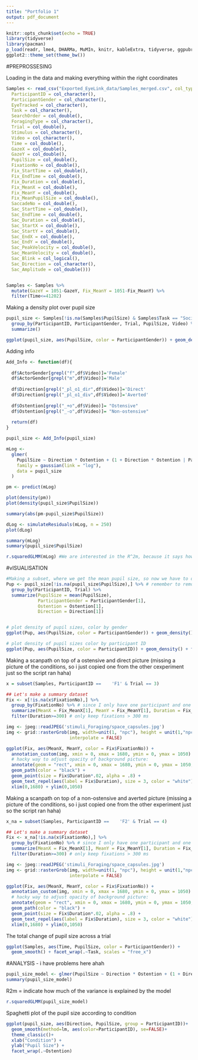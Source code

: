 ---
title: "Portfolio 1"
output: pdf_document
---

```{r setup, include=FALSE}
knitr::opts_chunk$set(echo = TRUE)
library(tidyverse)
library(pacman)
p_load(readr, lme4, DHARMa, MuMIn, knitr, kableExtra, tidyverse, ggpubr, ggrepel, grid, jpeg)
ggplot2::theme_set(theme_bw())

```

#PREPROSSESING

Loading in the data and making everything within the right coordinates

```{r cars}

Samples <- read_csv("Exported_EyeLink_data/Samples_merged.csv", col_types = cols(
  ParticipantID = col_character(),
  ParticipantGender = col_character(),
  EyeTracked = col_character(),
  Task = col_character(),
  SearchOrder = col_double(),
  ForagingType = col_character(),
  Trial = col_double(),
  Stimulus = col_character(),
  Video = col_character(),
  Time = col_double(),
  GazeX = col_double(),
  GazeY = col_double(),
  PupilSize = col_double(),
  FixationNo = col_double(),
  Fix_StartTime = col_double(),
  Fix_EndTime = col_double(),
  Fix_Duration = col_double(),
  Fix_MeanX = col_double(),
  Fix_MeanY = col_double(),
  Fix_MeanPupilSize = col_double(),
  SaccadeNo = col_double(),
  Sac_StartTime = col_double(),
  Sac_EndTime = col_double(),
  Sac_Duration = col_double(),
  Sac_StartX = col_double(),
  Sac_StartY = col_double(),
  Sac_EndX = col_double(),
  Sac_EndY = col_double(),
  Sac_PeakVelocity = col_double(),
  Sac_MeanVelocity = col_double(),
  Sac_Blink = col_logical(),
  Sac_Direction = col_character(),
  Sac_Amplitude = col_double()))


Samples <- Samples %>% 
  mutate(GazeY = 1051-GazeY, Fix_MeanY = 1051-Fix_MeanY) %>% 
  filter(Time<=41202)
```

Making a density plot over pupil size

```{r}

pupil_size <- Samples[!is.na(Samples$PupilSize) & Samples$Task == "SocialEngagement",] %>% 
  group_by(ParticipantID, ParticipantGender, Trial, PupilSize, Video) %>% 
  summarize()

ggplot(pupil_size, aes(PupilSize, color = ParticipantGender)) + geom_density() 

```

Adding info

```{r}

Add_Info <- function(df){
  
  df$ActorGender[grepl("f",df$Video)]='Female'
  df$ActorGender[grepl("m",df$Video)]='Male'
  
  df$Direction[grepl("_pl_o1_dir",df$Video)]='Direct'
  df$Direction[grepl("_pl_o1_div",df$Video)]='Averted'
  
  df$Ostention[grepl("_+o",df$Video)]= "Ostensive"
  df$Ostention[grepl("_-o",df$Video)]= "Non-ostensive"
  
  return(df)
}

pupil_size <- Add_Info(pupil_size)

```


```{r}

mLog <-
  glmer(
    PupilSize ~ Direction * Ostention + (1 + Direction * Ostention | ParticipantID),
    family = gaussian(link = "log"),
    data = pupil_size
  )

pm <- predict(mLog)

plot(density(pm))
plot(density(pupil_size$PupilSize))

summary(abs(pm-pupil_size$PupilSize))

```


```{r}

dLog <- simulateResiduals(mLog, n = 250)
plot(dLog)

summary(mLog)
summary(pupil_size$PupilSize)


```


```{r}

r.squaredGLMM(mLog) #We are interested in the R^2m, because it says how much of the variance can be explained by the model, which is not that much, even though the residualse is cute like the expected

```

#vISUALISATION

```{r}

#Making a subset, where we get the mean pupil size, so now we have to data sets, this one contains only one point for each participant, whereas the other contains all the datapoints
Pup <- pupil_size[!is.na(pupil_size$PupilSize),] %>% # remember to remove NAs 
  group_by(ParticipantID, Trial) %>% 
  summarize(PupilSize = mean(PupilSize),
            ParticipantGender = ParticipantGender[1],
            Ostention = Ostention[1],
            Direction = Direction[1])


# plot density of pupil sizes, color by gender
ggplot(Pup, aes(PupilSize, color = ParticipantGender)) + geom_density() + facet_grid(Direction~Ostention)

# plot density of pupil sizes color by participant ID
ggplot(Pup, aes(PupilSize, color = ParticipantID)) + geom_density() + facet_grid(Direction~Ostention)

```

Making a scanpath on top of a ostensive and direct picture (missing a picture of the conditions, so i just copied one from the other cexperiment just so the script ran haha)

```{r}

x = subset(Samples, ParticipantID ==    'F1' & Trial == 3)

## Let's make a summary dataset
Fix <- x[!is.na(x$FixationNo),] %>% 
  group_by(FixationNo) %>% # since I only have one participant and one trial
  summarize(MeanX = Fix_MeanX[1], MeanY = Fix_MeanY[1], Duration = Fix_Duration[1]) %>% 
  filter(Duration>=300) # only keep fixations > 300 ms

img <- jpeg::readJPEG('stimuli_Foraging/space_capsules.jpg')  
img <- grid::rasterGrob(img, width=unit(1, "npc"), height = unit(1,"npc"),
                        interpolate = FALSE)

ggplot(Fix, aes(MeanX, MeanY, color = Fix$FixationNo)) + 
  annotation_custom(img, xmin = 0, xmax = 1680, ymin = 0, ymax = 1050) +
  # hacky way to adjust opacity of background picture:
  annotate(geom = "rect", xmin = 0, xmax = 1680, ymin = 0, ymax = 1050, fill = "white", alpha = .3) +
  geom_path(color = "black") +
  geom_point(size = Fix$Duration*.02, alpha = .8) +
  geom_text_repel(aes(label = Fix$Duration), size = 3, color = "white") +
  xlim(0,1680) + ylim(0,1050)

```


Making a scanpath on top of a non-ostensive and averted picture (missing a picture of the conditions, so i just copied one from the other experiment just so the script ran haha)

```{r}

x_na = subset(Samples, ParticipantID ==    'F2' & Trial == 4)

## Let's make a summary dataset
Fix <- x_na[!is.na(x$FixationNo),] %>% 
  group_by(FixationNo) %>% # since I only have one participant and one trial
  summarize(MeanX = Fix_MeanX[1], MeanY = Fix_MeanY[1], Duration = Fix_Duration[1]) %>% 
  filter(Duration>=300) # only keep fixations > 300 ms

img <- jpeg::readJPEG('stimuli_Foraging/space_capsules.jpg')  
img <- grid::rasterGrob(img, width=unit(1, "npc"), height = unit(1,"npc"),
                        interpolate = FALSE)

ggplot(Fix, aes(MeanX, MeanY, color = Fix$FixationNo)) + 
  annotation_custom(img, xmin = 0, xmax = 1680, ymin = 0, ymax = 1050) +
  # hacky way to adjust opacity of background picture:
  annotate(geom = "rect", xmin = 0, xmax = 1680, ymin = 0, ymax = 1050, fill = "white", alpha = .3) +
  geom_path(color = "black") +
  geom_point(size = Fix$Duration*.02, alpha = .8) +
  geom_text_repel(aes(label = Fix$Duration), size = 3, color = "white") +
  xlim(0,1680) + ylim(0,1050)

```

The total change of pupil size across a trial

```{r}

ggplot(Samples, aes(Time, PupilSize, color = ParticipantGender)) +
  geom_smooth() + facet_wrap(.~Task, scales = "free_x")

```

#ANALYSIS - i have problems here ahah

```{r}

pupil_size_model <- glmer(PupilSize ~ Direction * Ostention + (1 + Direction * Ostention | ParticipantID), family = gaussian(link="log"), data = Pup) 
summary(pupil_size_model)


```

R2m = indicate how much of the variance is explained by the model

```{r}
r.squaredGLMM(pupil_size_model)

```

Spaghetti plot of the pupil size according to condition

```{r}

ggplot(pupil_size, aes(Direction, PupilSize, group = ParticipantID))+
  geom_smooth(method=lm, aes(color=ParticipantID), se=FALSE)+
  theme_classic()+
  xlab("Condition") +
  ylab("Pupil Size") + 
  facet_wrap(.~Ostention)

```

